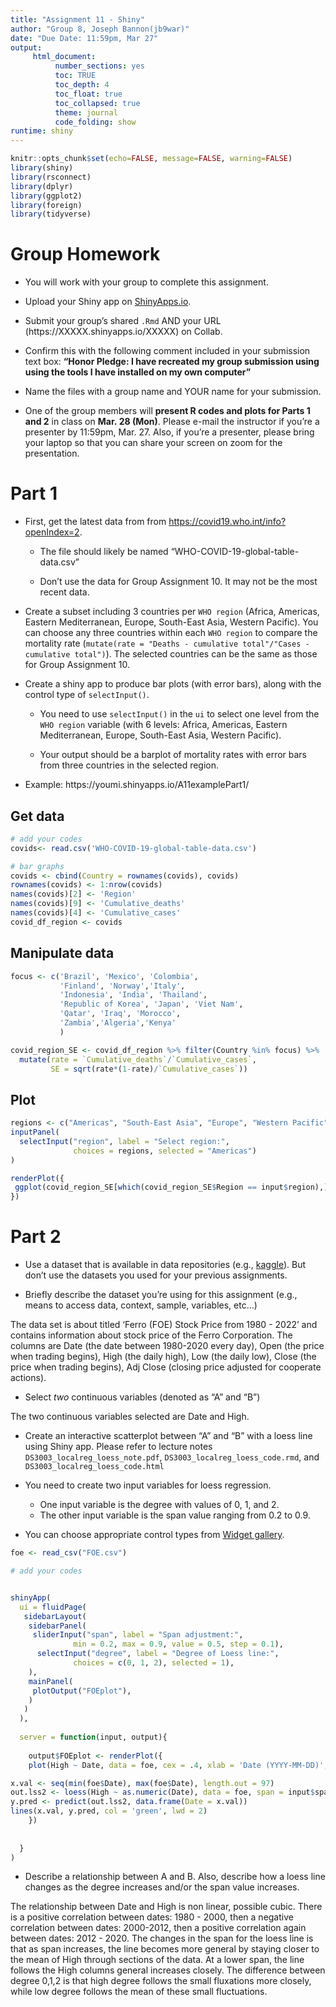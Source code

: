 ---
title: "Assignment 11 - Shiny"
author: "Group 8, Joseph Bannon(jb9war)"
date: "Due Date: 11:59pm, Mar 27"
output:
     html_document:
          number_sections: yes
          toc: TRUE
          toc_depth: 4
          toc_float: true
          toc_collapsed: true
          theme: journal
          code_folding: show
runtime: shiny    
---

```{r setup, include=FALSE}
knitr::opts_chunk$set(echo=FALSE, message=FALSE, warning=FALSE)
library(shiny)
library(rsconnect)
library(dplyr)
library(ggplot2)
library(foreign)
library(tidyverse)
```

# Group Homework 

- You will work with your group to complete this assignment.

- Upload your Shiny app on [ShinyApps.io](https://www.shinyapps.io).

- Submit your group's shared `.Rmd` AND your URL (https://XXXXX.shinyapps.io/XXXXX) on Collab.

- Confirm this with the following comment included in your submission text box: **"Honor Pledge: I have recreated my group submission using using the tools I have installed on my own computer"**
    
- Name the files with a group name and YOUR name for your submission.

- One of the group members will **present R codes and plots for Parts 1 and 2** in class on **Mar. 28 (Mon)**. Please e-mail the instructor if you're a presenter by 11:59pm, Mar. 27. Also, if you're a presenter, please bring your laptop so that you can share your screen on zoom for the presentation.

# Part 1



- First, get the latest data from from [https://covid19.who.int/info?openIndex=2](https://covid19.who.int/info?openIndex=2).
      
   - The file should likely be named "WHO-COVID-19-global-table-data.csv"
      
   - Don't use the data for Group Assignment 10. It may not be the most recent data. 

- Create a subset including 3 countries per `WHO region` (Africa, Americas, Eastern Mediterranean, Europe, South-East Asia, Western Pacific). You can choose any three countries within each `WHO region` to compare the mortality rate (`mutate(rate = "Deaths - cumulative total"/"Cases - cumulative total")`). The selected countries can be the same as those for Group Assignment 10.

- Create a shiny app to produce bar plots (with error bars), along with the control type of `selectInput()`.

     - You need to use `selectInput()` in the `ui` to select one level from the `WHO region` variable (with 6 levels: Africa, Americas, Eastern Mediterranean, Europe, South-East Asia, Western Pacific). 
     
     - Your output should be a barplot of mortality rates with error bars from three countries in the selected region. 

- Example: https://youmi.shinyapps.io/A11examplePart1/

## Get data


```{r}
# add your codes 
covids<- read.csv('WHO-COVID-19-global-table-data.csv')
```

```{r}
# bar graphs
covids <- cbind(Country = rownames(covids), covids)
rownames(covids) <- 1:nrow(covids)
names(covids)[2] <- 'Region'
names(covids)[9] <- 'Cumulative_deaths'
names(covids)[4] <- 'Cumulative_cases'
covid_df_region <- covids
```

## Manipulate data
```{r}
focus <- c('Brazil', 'Mexico', 'Colombia', 
           'Finland', 'Norway','Italy',
           'Indonesia', 'India', 'Thailand',
           'Republic of Korea', 'Japan', 'Viet Nam',
           'Qatar', 'Iraq', 'Morocco',
           'Zambia','Algeria','Kenya'
           )

covid_region_SE <- covid_df_region %>% filter(Country %in% focus) %>%
  mutate(rate = `Cumulative_deaths`/`Cumulative_cases`, 
         SE = sqrt(rate*(1-rate)/`Cumulative_cases`))
```

## Plot

```{r}
regions <- c("Americas", "South-East Asia", "Europe", "Western Pacific", "Eastern Mediterranean","Africa")
inputPanel(
  selectInput("region", label = "Select region:",
              choices = regions, selected = "Americas")
)

renderPlot({
 ggplot(covid_region_SE[which(covid_region_SE$Region == input$region),], aes(x=Country, y=rate)) + geom_col(fill = 'light blue') + theme() + geom_errorbar(aes(ymin=ifelse(rate - SE*1.96 < 0, 0, rate - SE*1.96) , ymax=rate+1.96*SE), width=.2) + labs(x = 'WHO: # Reported Deaths / # Reported Cases', y = 'Mortality rate', title=paste0("Mortality rate grouped by Region: ", input$region))
})

```
# Part 2

- Use a dataset that is available in data repositories (e.g., [kaggle](https://www.kaggle.com/datasets)). But don't use the datasets you used for your previous assignments.

- Briefly describe the dataset you're using for this assignment (e.g., means to access data, context, sample, variables, etc...)
  
  
The data set is about titled 'Ferro (FOE) Stock Price from 1980 - 2022' and contains information about stock price of the Ferro Corporation. The columns are Date (the date between 1980-2020 every day), Open (the price when trading begins), High (the daily high), Low (the daily low), Close (the price when trading begins), Adj Close (closing price adjusted for cooperate actions).
   
- Select *two* continuous variables (denoted as "A" and "B") 


The two continuous variables selected are Date and High.


- Create an interactive scatterplot between "A" and "B" with a loess line using Shiny app. Please refer to lecture notes `DS3003_localreg_loess_note.pdf`, `DS3003_localreg_loess_code.rmd`, and `DS3003_localreg_loess_code.html` 

- You need to create two input variables for loess regression. 

    - One input variable is the degree with values of 0, 1, and 2.
    - The other input variable is the span value ranging from 0.2 to 0.9.
   
- You can choose appropriate control types from [Widget gallery](https://shiny.rstudio.com/gallery/widget-gallery.html).
 
```{r}
foe <- read_csv("FOE.csv")

```

     
```{r}
# add your codes 


shinyApp(
  ui = fluidPage(
   sidebarLayout(
    sidebarPanel( 
     sliderInput("span", label = "Span adjustment:",
              min = 0.2, max = 0.9, value = 0.5, step = 0.1),
      selectInput("degree", label = "Degree of Loess line:",
              choices = c(0, 1, 2), selected = 1),
    ),
    mainPanel(
     plotOutput("FOEplot"),
    )
   )
  ),
  
  server = function(input, output){
    
    output$FOEplot <- renderPlot({
    plot(High ~ Date, data = foe, cex = .4, xlab = 'Date (YYYY-MM-DD)',  ylab = 'Stock Price High (dollars)', main = 'loess regression of Date vs Stock Price High') 

x.val <- seq(min(foe$Date), max(foe$Date), length.out = 97)
out.lss2 <- loess(High ~ as.numeric(Date), data = foe, span = input$span, degree = as.numeric(input$degree))
y.pred <- predict(out.lss2, data.frame(Date = x.val))
lines(x.val, y.pred, col = 'green', lwd = 2)
    })
    
    
  }                                  
)

```

- Describe a relationship between A and B. Also, describe how a loess line changes as the degree increases and/or the span value increases.

The relationship between Date and High is non linear, possible cubic. There is a positive correlation between dates: 1980 - 2000, then a negative correlation between dates: 2000-2012, then a positive correlation again between dates: 2012 - 2020. The changes in the span for the loess line is that as span increases, the line becomes more general by staying closer to the mean of High through sections of the data. At a lower span, the line follows the High columns general increases closely. The difference between degree 0,1,2 is that high degree follows the small fluxations more closely, while low degree follows the mean of these small fluctuations. 

